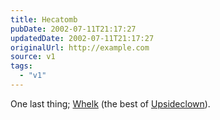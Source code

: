 ```yaml
---
title: Hecatomb
pubDate: 2002-07-11T21:17:27
updatedDate: 2002-07-11T21:17:27
originalUrl: http://example.com
source: v1
tags:
  - "v1"
---
```


One last thing; [Whelk][1] (the best of [Upsideclown][2]).

[1]: http://iam.upsideclown.com/whelk/ "Whelk: The Best of Upsideclown on real dead tree."
[2]: http://iam.upsideclown.com/ "Upsideclown"
